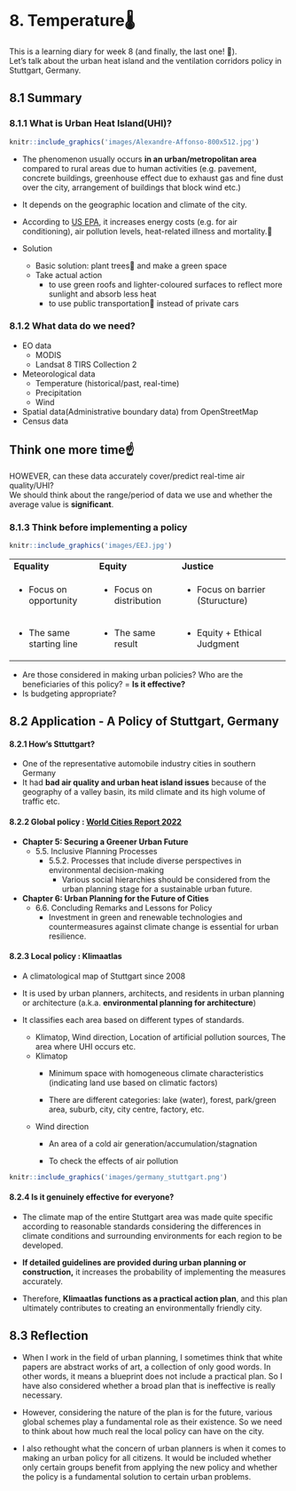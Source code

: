# 8. Temperature🌡️ {.unnumbered}

This is a learning diary for week 8 (and finally, the last one! 🙌).\
Let's talk about the urban heat island and the ventilation corridors policy in Stuttgart, Germany.

## 8.1 Summary

### 8.1.1 What is Urban Heat Island(UHI)?

```r
knitr::include_graphics('images/Alexandre-Affonso-800x512.jpg')
```

-   The phenomenon usually occurs **in an urban/metropolitan area** compared to rural areas due to human activities (e.g. pavement, concrete buildings, greenhouse effect due to exhaust gas and fine dust over the city, arrangement of buildings that block wind etc.)

-   It depends on the geographic location and climate of the city.

-   According to [US EPA](https://www.epa.gov/green-infrastructure/reduce-urban-heat-island-effect#:~:text=%22Urban%20heat%20islands%22%20occur%20when,heat%2Drelated%20illness%20and%20mortality.), it increases energy costs (e.g. for air conditioning), air pollution levels, heat-related illness and mortality.🥵

-   Solution

    -   Basic solution: plant trees🌱 and make a green space
    -   Take actual action
        -   to use green roofs and lighter-coloured surfaces to reflect more sunlight and absorb less heat
        -   to use public transportation🚏 instead of private cars

### 8.1.2 What data do we need?

-   EO data
    -   MODIS
    -   Landsat 8 TIRS Collection 2
-   Meteorological data
    -   Temperature (historical/past, real-time)
    -   Precipitation
    -   Wind
-   Spatial data(Administrative boundary data) from OpenStreetMap
-   Census data

::: callout-warning
## Think one more time☝️️

HOWEVER, can these data accurately cover/predict real-time air quality/UHI?\
We should think about the range/period of data we use and whether the average value is **significant**.
:::

### 8.1.3 Think before implementing a policy

```r
knitr::include_graphics('images/EEJ.jpg')
```

+----------------------------+---------------------------+-----------------------------------+
| **Equality**               | **Equity**                | **Justice**                       |
+----------------------------+---------------------------+-----------------------------------+
| -   Focus on opportunity   | -   Focus on distribution | -   Focus on barrier (Sturucture) |
+----------------------------+---------------------------+-----------------------------------+
| -   The same starting line | -   The same result       | -   Equity + Ethical Judgment     |
+----------------------------+---------------------------+-----------------------------------+

-   Are those considered in making urban policies? Who are the beneficiaries of this policy? = **Is it effective?**
-   Is budgeting appropriate?

## 8.2 Application - A Policy of Stuttgart, Germany

#### 8.2.1 How's Sttuttgart?

-   One of the representative automobile industry cities in southern Germany
-   It had **bad air quality and urban heat island issues** because of the geography of a valley basin, its mild climate and its high volume of traffic etc.

#### 8.2.2 Global policy : [World Cities Report 2022](https://unhabitat.org/sites/default/files/2022/06/wcr_2022.pdf)

-   **Chapter 5: Securing a Greener Urban Future**
    -   5.5. Inclusive Planning Processes
        -   5.5.2. Processes that include diverse perspectives in environmental decision-making
            -   Various social hierarchies should be considered from the urban planning stage for a sustainable urban future.
-   **Chapter 6: Urban Planning for the Future of Cities**
    -   6.6. Concluding Remarks and Lessons for Policy
        -   Investment in green and renewable technologies and countermeasures against climate change is essential for urban resilience.

#### 8.2.3 Local policy : Klimaatlas

-   A climatological map of Stuttgart since 2008

-   It is used by urban planners, architects, and residents in urban planning or architecture (a.k.a. **environmental planning for architecture**)

-   It classifies each area based on different types of standards.

    -   Klimatop, Wind direction, Location of artificial pollution sources, The area where UHI occurs etc.
    -   Klimatop
        -   Minimum space with homogeneous climate characteristics (indicating land use based on climatic factors)

        -   There are different categories: lake (water), forest, park/green area, suburb, city, city centre, factory, etc.
    -   Wind direction
        -   An area of a cold air generation/accumulation/stagnation

        -   To check the effects of air pollution

```r
knitr::include_graphics('images/germany_stuttgart.png')
```

#### 8.2.4 Is it genuinely effective for everyone?

-   The climate map of the entire Stuttgart area was made quite specific according to reasonable standards considering the differences in climate conditions and surrounding environments for each region to be developed.

-   **If detailed guidelines are provided during urban planning or construction,** it increases the probability of implementing the measures accurately.

-   Therefore, **Klimaatlas functions as a practical action plan**, and this plan ultimately contributes to creating an environmentally friendly city.

## 8.3 Reflection

-   When I work in the field of urban planning, I sometimes think that white papers are abstract works of art, a collection of only good words. In other words, it means a blueprint does not include a practical plan. So I have also considered whether a broad plan that is ineffective is really necessary.

-   However, considering the nature of the plan is for the future, various global schemes play a fundamental role as their existence. So we need to think about how much real the local policy can have on the city.

-   I also rethought what the concern of urban planners is when it comes to making an urban policy for all citizens. It would be included whether only certain groups benefit from applying the new policy and whether the policy is a fundamental solution to certain urban problems.
